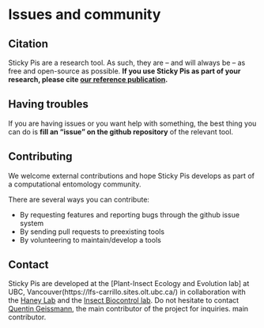 # Issues and community {#community -}

## Citation{-}

Sticky Pis are a research tool. As such, they are -- and will always be -- as free and open-source as possible. 
**If you use Sticky Pis as part of your research, please cite [our reference publication](`r PUBLICATION_URL`).**

## Having troubles{-}

If you are having issues or you want help with something, the best thing you can do is **fill an "issue" on the github repository** of the relevant tool.

## Contributing {-}

We welcome external contributions and hope Sticky Pis develops as part of a computational entomology community.

There are several ways you can contribute:

* By requesting features and reporting bugs through the github issue system
* By sending pull requests to preexisting tools
* By volunteering to maintain/develop a tools

## Contact {-}

Sticky Pis are developed at the [Plant-Insect Ecology and Evolution lab] at UBC, Vancouver(https://lfs-carrillo.sites.olt.ubc.ca/) in collaboration with the [Haney Lab](https://haneylab.msl.ubc.ca/) and the [Insect Biocontrol lab](https://profils-profiles.science.gc.ca/en/profile/paul-k-abram-phd). Do not hesitate to contact [Quentin Geissmann](qgeissmann@gmail.com), the main contributor of the project for inquiries.
main contributor.

